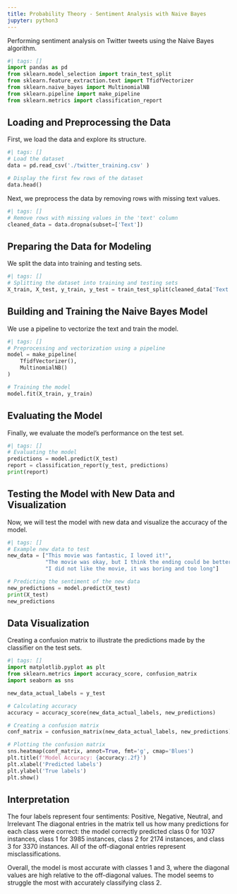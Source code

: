 ---
title: Probability Theory - Sentiment Analysis with Naive Bayes
jupyter: python3
---

Performing sentiment analysis on Twitter tweets using the Naive Bayes algorithm.

```{python}
#| tags: []
import pandas as pd
from sklearn.model_selection import train_test_split
from sklearn.feature_extraction.text import TfidfVectorizer
from sklearn.naive_bayes import MultinomialNB
from sklearn.pipeline import make_pipeline
from sklearn.metrics import classification_report
```

## Loading and Preprocessing the Data

First, we load the data and explore its structure.

```{python}
#| tags: []
# Load the dataset
data = pd.read_csv('./twitter_training.csv' )

# Display the first few rows of the dataset
data.head()
```

Next, we preprocess the data by removing rows with missing text values.

```{python}
#| tags: []
# Remove rows with missing values in the 'text' column
cleaned_data = data.dropna(subset=['Text'])
```

## Preparing the Data for Modeling

We split the data into training and testing sets.

```{python}
#| tags: []
# Splitting the dataset into training and testing sets
X_train, X_test, y_train, y_test = train_test_split(cleaned_data['Text'], cleaned_data['Sentiment'], test_size=0.2, random_state=42)
```

## Building and Training the Naive Bayes Model

We use a pipeline to vectorize the text and train the model.

```{python}
#| tags: []
# Preprocessing and vectorization using a pipeline
model = make_pipeline(
    TfidfVectorizer(),
    MultinomialNB()
)

# Training the model
model.fit(X_train, y_train)
```

## Evaluating the Model

Finally, we evaluate the model's performance on the test set.

```{python}
#| tags: []
# Evaluating the model
predictions = model.predict(X_test)
report = classification_report(y_test, predictions)
print(report)
```

## Testing the Model with New Data and Visualization

Now, we will test the model with new data and visualize the accuracy of the model.

```{python}
#| tags: []
# Example new data to test
new_data = ["This movie was fantastic, I loved it!",
            "The movie was okay, but I think the ending could be better",
            "I did not like the movie, it was boring and too long"]

# Predicting the sentiment of the new data
new_predictions = model.predict(X_test)
print(X_test)
new_predictions
```

## Data Visualization

Creating a confusion matrix to illustrate the predictions made by the classifier on the test sets.

```{python}
#| tags: []
import matplotlib.pyplot as plt
from sklearn.metrics import accuracy_score, confusion_matrix
import seaborn as sns

new_data_actual_labels = y_test

# Calculating accuracy
accuracy = accuracy_score(new_data_actual_labels, new_predictions)

# Creating a confusion matrix
conf_matrix = confusion_matrix(new_data_actual_labels, new_predictions)

# Plotting the confusion matrix
sns.heatmap(conf_matrix, annot=True, fmt='g', cmap='Blues')
plt.title(f'Model Accuracy: {accuracy:.2f}')
plt.xlabel('Predicted labels')
plt.ylabel('True labels')
plt.show()
```

## Interpretation

The four labels represent four sentiments: Positive, Negative, Neutral, and Irrelevant The diagonal entries in the matrix tell us how many predictions for each class were correct: the model correctly predicted class 0 for 1037 instances, class 1 for 3985 instances, class 2 for 2174 instances, and class 3 for 3370 instances. All of the off-diagonal entries represent misclassifications.

Overall, the model is most accurate with classes 1 and 3, where the diagonal values are high relative to the off-diagonal values. The model seems to struggle the most with accurately classifying class 2.
